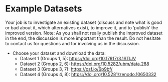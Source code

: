 # Example Datasets

Your job is to investigate an existing dataset (discuss and note what is good or bad about it, which alternatives exist), to improve it, and to 'publish' the improved version. Note: As you shall not really publish the improved dataset in the end, the discussion is more important than the result. Do not hesitate to contact us for questions and for involving us in the discussion. 

* Choose your dataset and download the data: 
  + Dataset 1 (Groups 1, 5): [https://doi.org/10.17617/3.1STIJV](https://doi.org/10.17617/3.1STIJV) \
  + Dataset 2 (Groups 2, 6): [https://doi.org/10.5282/ubm/data.288](https://doi.org/10.5282/ubm/data.288) \
  + Dataset 3 (Groups 3, 7): [https://osf.io/6p9bf/](https://osf.io/6p9bf/) \
  + Dataset 4 (Groups 4, 8): [https://doi.org/10.5281/zenodo.10650332](https://doi.org/10.5281/zenodo.10650332)
